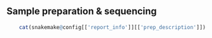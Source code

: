 ## Sample preparation & sequencing

```r
    cat(snakemake@config[['report_info']][['prep_description']])
```
